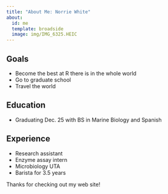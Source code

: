 ```yaml
---
title: "About Me: Norrie White"
about:
  id: me
  template: broadside
  image: img/IMG_6325.HEIC
---
```


:::{#me}

## Goals
- Become the best at R there is in the whole world
- Go to graduate school
- Travel the world

## Education
- Graduating Dec. 25 with BS in Marine Biology and Spanish

## Experience
- Research assistant
- Enzyme assay intern
- Microbiology UTA
- Barista for 3.5 years

:::

Thanks for checking out my web site!
